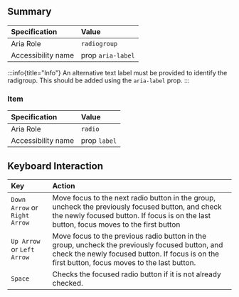## Summary

| Specification      | Value             |
| :----------------- | :---------------- |
| Aria Role          | `radiogroup`      |
| Accessibility name | prop `aria-label` |

:::info{title="Info"}
An alternative text label must be provided to identify the radigroup. This should be added using the `aria-label` prop.
:::

### Item

| Specification      | Value        |
| :----------------- | :----------- |
| Aria Role          | `radio`      |
| Accessibility name | prop `label` |

## Keyboard Interaction

| Key                           | Action                                                                                                                                                                                            |
| :---------------------------- | :------------------------------------------------------------------------------------------------------------------------------------------------------------------------------------------------ |
| `Down Arrow` or `Right Arrow` | Move focus to the next radio button in the group, uncheck the previously focused button, and check the newly focused button. If focus is on the last button, focus moves to the first button      |
| `Up Arrow` or `Left Arrow`    | Move focus to the previous radio button in the group, uncheck the previously focused button, and check the newly focused button. If focus is on the first button, focus moves to the last button. |
| `Space`                       | Checks the focused radio button if it is not already checked.                                                                                                                                     |

